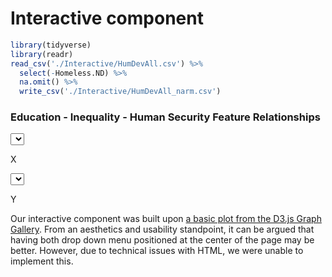 # Interactive component


```r
library(tidyverse)
library(readr)
read_csv('./Interactive/HumDevAll.csv') %>%
  select(-Homeless.ND) %>%
  na.omit() %>%
  write_csv('./Interactive/HumDevAll_narm.csv')
```


<script src="https://d3js.org/d3.v6.js"></script>

<style type="text/css">
  .xlabel{
    font-size: 16px
  }
  .ylabel{
    font-size: 16px
  }
</style>

<h3>Education - Inequality - Human Security Feature Relationships</h3>
<select id="selectButtonX"></select> 
<p>X</p>
<select id="selectButtonY"></select>
<p>Y</p>
<div id="human_dev"></div>

<script src="Interactive/human_development.js"></script>

<p></p>
Our interactive component was built upon [a basic plot from the D3.js Graph Gallery](https://www.d3-graph-gallery.com/graph/connectedscatter_select.html). From an aesthetics and usability standpoint, it can be argued that having both drop down menu positioned at the center of the page may be better. However, due to technical issues with HTML, we were unable to implement this.  